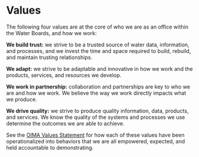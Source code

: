 # Values

The following four values are at the core of who we are as an office within the Water Boards, and how we work:

**We build trust:** we strive to be a trusted source of water data, information, and processes, and we invest the time and space required to build, rebuild, and maintain trusting relationships.

**We adapt:** we strive to be adaptable and innovative in how we work and the products, services, and resources we develop.

**We work in partnership:** collaboration and partnerships are key to who we are and how we work. We believe the way we work directly impacts what we produce.

**We drive quality:** we strive to produce quality information, data, products, and services. We know the quality of the systems and processes we use determine the outcomes we are able to achieve.

See the [OIMA Values Statement](https://www.waterboards.ca.gov/resources/oima/docs/oima-values-statement-2023.pdf) for how each of these values have been operationalized into behaviors that we are all empowered, expected, and held accountable to demonstrating.
